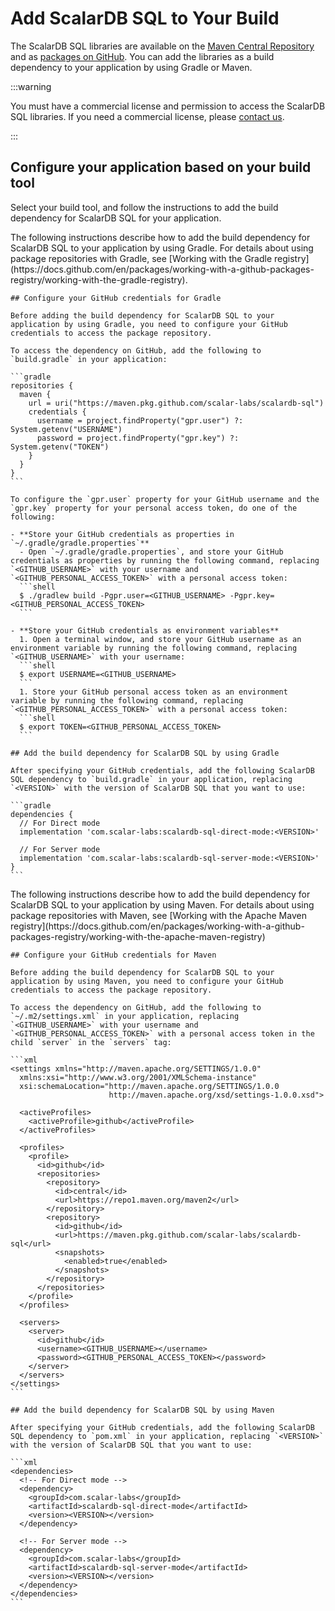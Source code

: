 # Add ScalarDB SQL to Your Build


The ScalarDB SQL libraries are available on the [Maven Central Repository](https://mvnrepository.com/artifact/com.scalar-labs/scalardb-sql) and as [packages on GitHub](https://github.com/orgs/scalar-labs/packages?repo_name=scalardb-sql). You can add the libraries as a build dependency to your application by using Gradle or Maven.

:::warning

You must have a commercial license and permission to access the ScalarDB SQL libraries. If you need a commercial license, please [contact us](https://scalar-labs.com/contact_us/).

:::

## Configure your application based on your build tool

Select your build tool, and follow the instructions to add the build dependency for ScalarDB SQL for your application.

<Tabs groupId="build_dependency" queryString>
  <TabItem value="Gradle" label="Gradle" default>
    The following instructions describe how to add the build dependency for ScalarDB SQL to your application by using Gradle. For details about using package repositories with Gradle, see [Working with the Gradle registry](https://docs.github.com/en/packages/working-with-a-github-packages-registry/working-with-the-gradle-registry).

    ## Configure your GitHub credentials for Gradle

    Before adding the build dependency for ScalarDB SQL to your application by using Gradle, you need to configure your GitHub credentials to access the package repository.

    To access the dependency on GitHub, add the following to `build.gradle` in your application:

    ```gradle
    repositories {
      maven {
        url = uri("https://maven.pkg.github.com/scalar-labs/scalardb-sql")
        credentials {
          username = project.findProperty("gpr.user") ?: System.getenv("USERNAME")
          password = project.findProperty("gpr.key") ?: System.getenv("TOKEN")
        }
      }
    }
    ```

    To configure the `gpr.user` property for your GitHub username and the `gpr.key` property for your personal access token, do one of the following:

    - **Store your GitHub credentials as properties in `~/.gradle/gradle.properties`**
      - Open `~/.gradle/gradle.properties`, and store your GitHub credentials as properties by running the following command, replacing `<GITHUB_USERNAME>` with your username and `<GITHUB_PERSONAL_ACCESS_TOKEN>` with a personal access token:
      ```shell
      $ ./gradlew build -Pgpr.user=<GITHUB_USERNAME> -Pgpr.key=<GITHUB_PERSONAL_ACCESS_TOKEN>
      ```

    - **Store your GitHub credentials as environment variables**
      1. Open a terminal window, and store your GitHub username as an environment variable by running the following command, replacing `<GITHUB_USERNAME>` with your username:
      ```shell
      $ export USERNAME=<GITHUB_USERNAME>
      ```
      1. Store your GitHub personal access token as an environment variable by running the following command, replacing `<GITHUB_PERSONAL_ACCESS_TOKEN>` with a personal access token:
      ```shell
      $ export TOKEN=<GITHUB_PERSONAL_ACCESS_TOKEN>
      ```

    ## Add the build dependency for ScalarDB SQL by using Gradle

    After specifying your GitHub credentials, add the following ScalarDB SQL dependency to `build.gradle` in your application, replacing `<VERSION>` with the version of ScalarDB SQL that you want to use:

    ```gradle
    dependencies {
      // For Direct mode
      implementation 'com.scalar-labs:scalardb-sql-direct-mode:<VERSION>'

      // For Server mode
      implementation 'com.scalar-labs:scalardb-sql-server-mode:<VERSION>'
    }
    ```
  </TabItem>
  <TabItem value="Maven" label="Maven">
    The following instructions describe how to add the build dependency for ScalarDB SQL to your application by using Maven. For details about using package repositories with Maven, see [Working with the Apache Maven registry](https://docs.github.com/en/packages/working-with-a-github-packages-registry/working-with-the-apache-maven-registry)

    ## Configure your GitHub credentials for Maven

    Before adding the build dependency for ScalarDB SQL to your application by using Maven, you need to configure your GitHub credentials to access the package repository.

    To access the dependency on GitHub, add the following to `~/.m2/settings.xml` in your application, replacing `<GITHUB_USERNAME>` with your username and `<GITHUB_PERSONAL_ACCESS_TOKEN>` with a personal access token in the child `server` in the `servers` tag:

    ```xml
    <settings xmlns="http://maven.apache.org/SETTINGS/1.0.0"
      xmlns:xsi="http://www.w3.org/2001/XMLSchema-instance"
      xsi:schemaLocation="http://maven.apache.org/SETTINGS/1.0.0
                          http://maven.apache.org/xsd/settings-1.0.0.xsd">

      <activeProfiles>
        <activeProfile>github</activeProfile>
      </activeProfiles>

      <profiles>
        <profile>
          <id>github</id>
          <repositories>
            <repository>
              <id>central</id>
              <url>https://repo1.maven.org/maven2</url>
            </repository>
            <repository>
              <id>github</id>
              <url>https://maven.pkg.github.com/scalar-labs/scalardb-sql</url>
              <snapshots>
                <enabled>true</enabled>
              </snapshots>
            </repository>
          </repositories>
        </profile>
      </profiles>

      <servers>
        <server>
          <id>github</id>
          <username><GITHUB_USERNAME></username>
          <password><GITHUB_PERSONAL_ACCESS_TOKEN></password>
        </server>
      </servers>
    </settings>
    ```

    ## Add the build dependency for ScalarDB SQL by using Maven

    After specifying your GitHub credentials, add the following ScalarDB SQL dependency to `pom.xml` in your application, replacing `<VERSION>` with the version of ScalarDB SQL that you want to use:

    ```xml
    <dependencies>
      <!-- For Direct mode -->
      <dependency>
        <groupId>com.scalar-labs</groupId>
        <artifactId>scalardb-sql-direct-mode</artifactId>
        <version><VERSION></version>
      </dependency>

      <!-- For Server mode -->
      <dependency>
        <groupId>com.scalar-labs</groupId>
        <artifactId>scalardb-sql-server-mode</artifactId>
        <version><VERSION></version>
      </dependency>
    </dependencies>
    ```
  </TabItem>
</Tabs>
